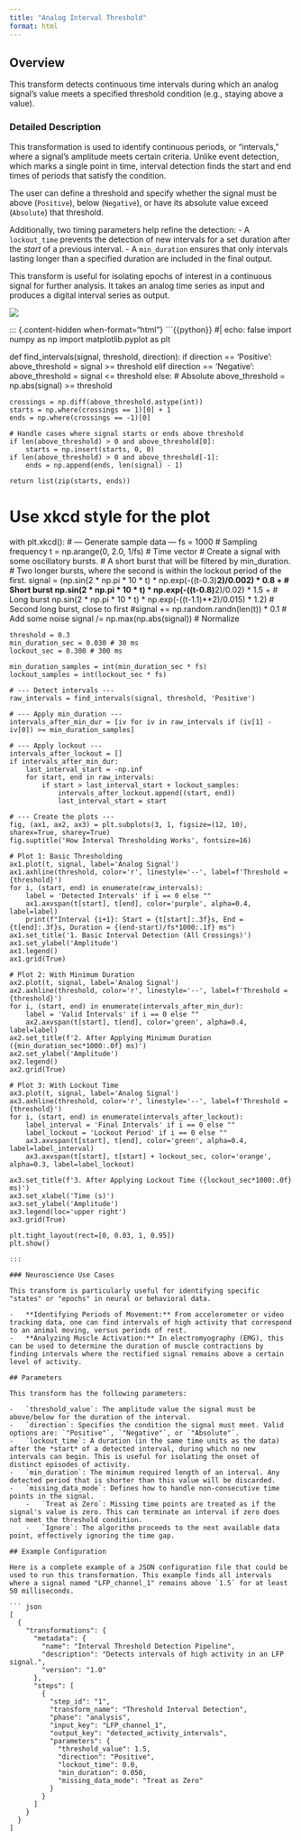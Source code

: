```yaml
---
title: "Analog Interval Threshold"
format: html
---
```


## Overview

This transform detects continuous time intervals during which an analog signal's value meets a specified threshold condition (e.g., staying above a value).

### Detailed Description

This transformation is used to identify continuous periods, or "intervals," where a signal's amplitude meets certain criteria. Unlike event detection, which marks a single point in time, interval detection finds the start and end times of periods that satisfy the condition.

The user can define a threshold and specify whether the signal must be above (`Positive`), below (`Negative`), or have its absolute value exceed (`Absolute`) that threshold.

Additionally, two timing parameters help refine the detection: - A `lockout_time` prevents the detection of new intervals for a set duration after the *start* of a previous interval. - A `min_duration` ensures that only intervals lasting longer than a specified duration are included in the final output.

This transform is useful for isolating epochs of interest in a continuous signal for further analysis. It takes an analog time series as input and produces a digital interval series as output.

![](images/clipboard-2968981553.png)

::: {.content-hidden when-format="html"}
```{{python}}
#| echo: false
import numpy as np
import matplotlib.pyplot as plt

def find_intervals(signal, threshold, direction):
    if direction == 'Positive':
        above_threshold = signal >= threshold
    elif direction == 'Negative':
        above_threshold = signal <= threshold
    else: # Absolute
        above_threshold = np.abs(signal) >= threshold
        
    crossings = np.diff(above_threshold.astype(int))
    starts = np.where(crossings == 1)[0] + 1
    ends = np.where(crossings == -1)[0]
    
    # Handle cases where signal starts or ends above threshold
    if len(above_threshold) > 0 and above_threshold[0]:
        starts = np.insert(starts, 0, 0)
    if len(above_threshold) > 0 and above_threshold[-1]:
        ends = np.append(ends, len(signal) - 1)
        
    return list(zip(starts, ends))

# Use xkcd style for the plot
with plt.xkcd():
    # --- Generate sample data ---
    fs = 1000  # Sampling frequency
    t = np.arange(0, 2.0, 1/fs)  # Time vector
    # Create a signal with some oscillatory bursts.
    # A short burst that will be filtered by min_duration.
    # Two longer bursts, where the second is within the lockout period of the first.
    signal = (np.sin(2 * np.pi * 10 * t) * np.exp(-((t-0.3)**2)/0.002) * 0.8 + # Short burst
              np.sin(2 * np.pi * 10 * t) * np.exp(-((t-0.8)**2)/0.02) * 1.5 + # Long burst
              np.sin(2 * np.pi * 10 * t) * np.exp(-((t-1.1)**2)/0.015) * 1.2) # Second long burst, close to first
    #signal += np.random.randn(len(t)) * 0.1 # Add some noise
    signal /= np.max(np.abs(signal)) # Normalize

    threshold = 0.3
    min_duration_sec = 0.030 # 30 ms
    lockout_sec = 0.300 # 300 ms

    min_duration_samples = int(min_duration_sec * fs)
    lockout_samples = int(lockout_sec * fs)

    # --- Detect intervals ---
    raw_intervals = find_intervals(signal, threshold, 'Positive')

    # --- Apply min_duration ---
    intervals_after_min_dur = [iv for iv in raw_intervals if (iv[1] - iv[0]) >= min_duration_samples]
    
    # --- Apply lockout ---
    intervals_after_lockout = []
    if intervals_after_min_dur:
        last_interval_start = -np.inf
        for start, end in raw_intervals:
            if start > last_interval_start + lockout_samples:
                intervals_after_lockout.append((start, end))
                last_interval_start = start

    # --- Create the plots ---
    fig, (ax1, ax2, ax3) = plt.subplots(3, 1, figsize=(12, 10), sharex=True, sharey=True)
    fig.suptitle('How Interval Thresholding Works', fontsize=16)

    # Plot 1: Basic Thresholding
    ax1.plot(t, signal, label='Analog Signal')
    ax1.axhline(threshold, color='r', linestyle='--', label=f'Threshold = {threshold}')
    for i, (start, end) in enumerate(raw_intervals):
        label = 'Detected Intervals' if i == 0 else ""
        ax1.axvspan(t[start], t[end], color='purple', alpha=0.4, label=label)
        print(f"Interval {i+1}: Start = {t[start]:.3f}s, End = {t[end]:.3f}s, Duration = {(end-start)/fs*1000:.1f} ms")
    ax1.set_title('1. Basic Interval Detection (All Crossings)')
    ax1.set_ylabel('Amplitude')
    ax1.legend()
    ax1.grid(True)

    # Plot 2: With Minimum Duration
    ax2.plot(t, signal, label='Analog Signal')
    ax2.axhline(threshold, color='r', linestyle='--', label=f'Threshold = {threshold}')
    for i, (start, end) in enumerate(intervals_after_min_dur):
        label = 'Valid Intervals' if i == 0 else ""
        ax2.axvspan(t[start], t[end], color='green', alpha=0.4, label=label)
    ax2.set_title(f'2. After Applying Minimum Duration ({min_duration_sec*1000:.0f} ms)')
    ax2.set_ylabel('Amplitude')
    ax2.legend()
    ax2.grid(True)
    
    # Plot 3: With Lockout Time
    ax3.plot(t, signal, label='Analog Signal')
    ax3.axhline(threshold, color='r', linestyle='--', label=f'Threshold = {threshold}')
    for i, (start, end) in enumerate(intervals_after_lockout):
        label_interval = 'Final Intervals' if i == 0 else ""
        label_lockout = 'Lockout Period' if i == 0 else ""
        ax3.axvspan(t[start], t[end], color='green', alpha=0.4, label=label_interval)
        ax3.axvspan(t[start], t[start] + lockout_sec, color='orange', alpha=0.3, label=label_lockout)

    ax3.set_title(f'3. After Applying Lockout Time ({lockout_sec*1000:.0f} ms)')
    ax3.set_xlabel('Time (s)')
    ax3.set_ylabel('Amplitude')
    ax3.legend(loc='upper right')
    ax3.grid(True)

    plt.tight_layout(rect=[0, 0.03, 1, 0.95])
    plt.show()
```
:::

### Neuroscience Use Cases

This transform is particularly useful for identifying specific "states" or "epochs" in neural or behavioral data.

-   **Identifying Periods of Movement:** From accelerometer or video tracking data, one can find intervals of high activity that correspond to an animal moving, versus periods of rest.
-   **Analyzing Muscle Activation:** In electromyography (EMG), this can be used to determine the duration of muscle contractions by finding intervals where the rectified signal remains above a certain level of activity.

## Parameters

This transform has the following parameters:

-   `threshold_value`: The amplitude value the signal must be above/below for the duration of the interval.
-   `direction`: Specifies the condition the signal must meet. Valid options are: `"Positive"`, `"Negative"`, or `"Absolute"`.
-   `lockout_time`: A duration (in the same time units as the data) after the *start* of a detected interval, during which no new intervals can begin. This is useful for isolating the onset of distinct episodes of activity.
-   `min_duration`: The minimum required length of an interval. Any detected period that is shorter than this value will be discarded.
-   `missing_data_mode`: Defines how to handle non-consecutive time points in the signal.
    -   `Treat as Zero`: Missing time points are treated as if the signal's value is zero. This can terminate an interval if zero does not meet the threshold condition.
    -   `Ignore`: The algorithm proceeds to the next available data point, effectively ignoring the time gap.

## Example Configuration

Here is a complete example of a JSON configuration file that could be used to run this transformation. This example finds all intervals where a signal named "LFP_channel_1" remains above `1.5` for at least 50 milliseconds.

``` json
[
  {
    "transformations": {
      "metadata": {
        "name": "Interval Threshold Detection Pipeline",
        "description": "Detects intervals of high activity in an LFP signal.",
        "version": "1.0"
      },
      "steps": [
        {
          "step_id": "1",
          "transform_name": "Threshold Interval Detection",
          "phase": "analysis",
          "input_key": "LFP_channel_1",
          "output_key": "detected_activity_intervals",
          "parameters": {
            "threshold_value": 1.5,
            "direction": "Positive",
            "lockout_time": 0.0,
            "min_duration": 0.050,
            "missing_data_mode": "Treat as Zero"
          }
        }
      ]
    }
  }
]
```
